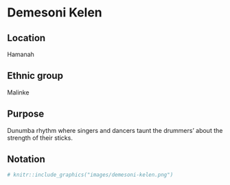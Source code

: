 # Demesoni Kelen

## Location
Hamanah

## Ethnic group
Malinke

## Purpose
Dunumba rhythm where singers and dancers taunt the drummers' about the strength of their sticks.

## Notation
```r
# knitr::include_graphics("images/demesoni-kelen.png")
```
